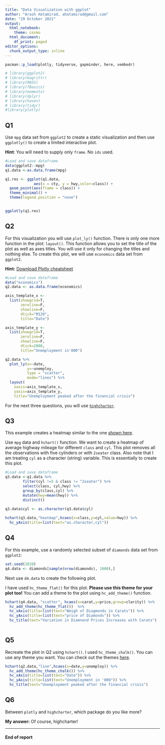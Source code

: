 ```yaml
---
title: "Data Visualization with ggplot"
author: "Arash Hatamirad, ahatamirad@gmail.com"
date: "29 October 2021"
output:
  html_notebook:
    theme: cosmo
  html_document:
    df_print: paged
editor_options:
  chunk_output_type: inline
---
```


```r

pacman::p_load(plotly, tidyverse, gapminder, here, vembedr)

# library(ggplot2)
# library(magrittr)
# library(MASS)
# library(fBasics)
# library(moments)
# library(dplyr)
# library(haven)
# library(tidyr)
#library(plotly)

```




## Q1 

Use `mpg` data set from `ggplot2` to create a static visualization and then use `ggplotly()` to create a limited interactive plot.

**Hint**: You will need to supply only `frame`. No `ids` used.

```r

#Load and save dataframe
data(ggplot2::mpg)
q1.data <-as.data.frame(mpg)

```

```r
q1.res <- ggplot(q1.data, 
             aes(x = cty, y = hwy,color=class)) +
  geom_point(aes(frame = class)) +
  theme_minimal() +
  theme(legend.position = "none") 
 

ggplotly(q1.res)
```



## Q2 

For this visualization you will use `plot_ly()` function. There is only one more function in the plot: `layout()`. This function allows you to set the title of the plot as well as axes titles. You will use it only for changing the titles and nothing else.  To create this plot, we will use `economics` data set from `ggplot2`.

**Hint:** [Download Plotly cheatsheet](https://images.plot.ly/plotly-documentation/images/r_cheat_sheet.pdf)

```r
#Load and save dataframe
data("economics")
q2.data <- as.data.frame(economics)
```

```r

axis_template_x <-
  list(showgrid=T,
       zeroline=F,
       showline=F,
       dtick="M120",
       title="Date")

axis_template_y <-
  list(showgrid=T,
       zeroline=F,
       showline=F,
       dtick=2000,
       title="Unemployment in'000")

q2.data %>%
  plot_ly(x=~date,
          y=~unemploy,
          type = "scatter",
          mode="lines") %>%
  layout(
    xaxis=axis_template_x,
    yaxis=axis_template_y,
    title="Unemployment peaked after the financial crisis")


```


For the next three questions, you will use [`highcharter`](https://jkunst.com/highcharter/). 

## Q3 
This example creates a heatmap similar to the one [shown here](https://jkunst.com/highcharter/articles/highcharter.html).

Use `mpg` data and `hchart()` function. We want to create a heatmap of average highway mileage for different `class` and `cyl`. This plot removes all the observations with five cylinders or with `2seater` class. Also note that I am treating `cyl` as a character (string) variable. This is essentially to create this plot.

```r
#Load and save dataframe
q3.data <-q1.data %>% 
        filter(cyl !=5 & class != "2seater") %>%
        select(class, cyl,hwy) %>%
        group_by(class,cyl) %>%
        mutate(hwy=mean(hwy)) %>%
        distinct()
        
q3.data$cyl <- as.character(q3.data$cyl)


```

```r
hchart(q3.data,"heatmap",hcaes(x=class,y=cyl,value=hwy)) %>%
  hc_yAxis(title=list(text="as.character,cyl"))

```


## Q4 

For this example, use a randomly selected subset of `diamonds` data set from `ggplot2`:

```r
set.seed(2020)
q4.data <- diamonds[sample(nrow(diamonds), 1000),]
```

Next use `d4.data` to create the following plot. 

I have used `hc_theme_flat()` for this plot. **Please use this theme for your plot too!**
You can add a theme to the plot using `hc_add_theme()` function.

```r
hchart(q4.data, "scatter", hcaes(x=carat,y=price,group=clarity)) %>%
  hc_add_theme(hc_theme_flat())  %>%
  hc_xAxis(title=list(text="Weigh of Diagmonds in Carats")) %>%
  hc_yAxis(title=list(text="price of Diamonds")) %>%
  hc_title(text="Variation in Diamnond Prices Increases with Carats")
  
```




## Q5 

Recreate the plot in Q2 using `hchart()`. I used `hc_theme_chalk()`. You can use any theme you want. You can check out the themes [here](https://jkunst.com/highcharter/articles/themes.html).

```r

hchart(q2.data,"line",hcaes(x=date,y=unemploy)) %>%
  hc_add_theme(hc_theme_chalk()) %>%
  hc_xAxis(title=list(text="Date")) %>%
  hc_yAxis(title=list(text="Unemployment in '000")) %>%
  hc_title(text="Unemployment peaked after the financial crisis")

```

## Q6 

Between `plotly` and `highcharter`, which package do you like more? 


**My answer:**  Of course, highcharter! 




***   

#### End of report  
